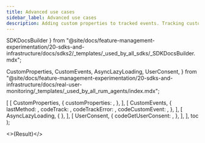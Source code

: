 ```yaml
---
title: Advanced use cases
sidebar_label: Advanced use cases
description: Adding custom properties to tracked events. Tracking custom events. Async loading. Supporting user consent.
---
```


  SDKDocsBuilder
} from "@site/docs/feature-management-experimentation/20-sdks-and-infrastructure/docs/sdks2/_templates/_used_by_all_sdks/_SDKDocsBuilder.mdx";

  CustomProperties,
  CustomEvents,
  AsyncLazyLoading,
  UserConsent,
} from "@site/docs/feature-management-experimentation/20-sdks-and-infrastructure/docs/real-user-monitoring/_templates/_used_by_all_rum_agents/index.mdx";





  [
    [ 
      CustomProperties, 
      { 
        customProperties: <Properties />,
       }, 
    ],
    [ 
      CustomEvents, 
      {
        lastMethod:      <LastMethod />,
        codeTrack:       <Track />,
        codeTrackError:  <TrackError />,
        codeCustomEvent: <CustomEvent />,
      },
    ],
    [ 
      AsyncLazyLoading, 
      {
      },
    ],
    [
      UserConsent,
      {
        codeGetUserConsent: <GetUserConsent />,
      },
    ],
  ],
  toc
);

<>{Result}</>